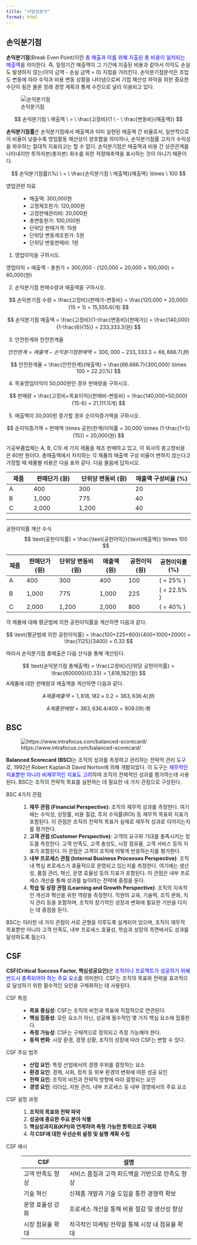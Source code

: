 ```yaml
---
title: "사업성분석"
format: html
---
```


::: {.callout-tip icon=false title="기출: 97-3-4, 100-4-6, 109-1-11, 127-2-3"}
:::

## 손익분기점 {#sec-bep}

**손익분기점**(Break Even Point)이란 <font color="blue">총 매출과 이를 위해 지출된 총 비용이 일치되는 매출액</font>을 의미한다. 즉, 일정기간 매출액이 그 기간에 지출된 비용과 같아서 이익도 손실도 발생하지 않는(이익 금액 - 손실 금액 = 0) 지점을 가리킨다. 손익분기점분석은 조업도 변동에 따라 수익과 비용 변동 상황을 나타냄으로써 기업 채산성 파악을 위한 중요한 수단이 됨은 물론 장래 경영 계획과 통제 수잔으로 널리 이용되고 있다.

![손익분기점](images/bep.png)

$$
손익분기점 \ 매출액 \ = \ \frac{고정비}{1 \ - \ \frac{변동비}{매출액}}
$$

**손익분기점률**은 손익분기점에서 매출액과 이미 실현된 매출액 간 비율로서, 일반적으로 이 비율이 낮을수록 영업활동 채산성이 양호함을 의미하나, 손익분기점률 고저가 수익성을 좌우하는 절대적 지표라고는 할 수 없다. 손익분기점은 매출액과 비용 간 상관관계를 나타내지만 투하자본(총자본) 회수를 위한 적정매축액을 표시하는 것이 아니기 때문이다.

$$
손익분기점률(\%) \ = \ \frac{손익분기점 \ 매출액}{매출액} \times \ 100
$$

:::{.callout-important icon=false title="손익분기점 계산"}

영업관련 자료
: - 매출액: 300,000원
- 고정제조원가: 120,000원
- 고정판매관리비: 20,000원
- 총변동원가: 100,000원
- 단위당 판매가격: 15원
- 단위당 변동제조원가: 5원
- 단위당 변동판매비: 1원

1. 영업이익을 구하시오.

영업이익 = 매출액 - 총원가 = 300,000 - (120,000 + 20,000 + 100,000) = 60,000(원)

2. 손익분기점 판매수량과 매출액을 구하시오.

$$
손익분기점 수량 = \frac{고정비}{판매가-변동비} = \frac{120,000 + 20,000}{15 + 1} = 15,555.6(개)
$$

$$
손익분기점 매출액 = \frac{고정비}{1-\frac{변동비}{판매가}} = \frac{140,000}{1-\frac{6}{15}} = 233,333.3(원)
$$

3. 안전한계와 한전한계율

$$
안전한계 = 매출액 - 손익분기점 판매액 = 300,000 - 233,333.3 = 66,666.7(원)
$$

$$
안전한계율 = \frac{안전한계}{매출액} = \frac{66.666.7}{300,000} \times 100 = 22.2(\%)
$$

4. 목표영업이익이 50,000원인 경우 판매량을 구하시오.

$$
판매량 = \frac{고정비+목표이익}{판매비-변동비} = \frac{140,000+50,000}{15-6} = 21,111.1(개)
$$

5. 매출액이 30,000원 증가할 경우 순이익증가액을 구하시오.

$$
순이익증가액 = 판매액 \times 공헌(한계)이익률 = 30,000 \times (1-\frac{1+5}{15}) = 20,000(원)
$$
:::

:::{.callout-important icon=false title="공헌이익과 매출액"}

가공부품업체는 A, B, C의 세 가지 제품을 제조·판매하고 있고, 이 회사의 총고정비용 은 60만 원이다. 총매출액에서 차지하는 각 제품의 매출액 구성 비율이 변하지 않는다고 가정할 때 제품별 비용은 다음 표와 같다. 다음 물음에 답하시오.


| **제품** | **판매단가 (원)** | **단위당 변동비 (원)** | **매출액 구성비율 (%)** |
|----------|------------------|----------------------|-----------------------|
| A        | 400              | 300                  | 20                    |
| B        | 1,000            | 775                  | 40                    |
| C        | 2,000            | 1,200                | 40                    |

----

공헌이익률 계산 수식
: 
$$
\text{공헌이익률} = \frac{\text{공헌이익}}{\text{매출액}} \times 100
$$

| **제품** | **판매단가 (원)** | **단위당 변동비 (원)** | **매출액 (원)** | **공헌이익 (원)** | **공헌이익률 (%)** |
|----------|------------------|----------------------|----------------|-----------------|-------------------|
| A        | 400              | 300                  | 400            | 100             | \( \frac{100}{400} \times 100 = 25\% \)    |
| B        | 1,000            | 775                  | 1,000          | 225             | \( \frac{225}{1,000} \times 100 = 22.5\% \) |
| C        | 2,000            | 1,200                | 2,000          | 800             | \( \frac{800}{2,000} \times 100 = 40\% \)   |

각 제품에 대해 평균법에 의한 공헌이익률을 계산하면 다음과 같다.

$$
\text{평균법에 의한 공헌이익률} = \frac{100+225+800}{400+1000+2000} = \frac{1125}{3400} = 0.33
$$

따라서 손익분기점 총매출은 다음 산식을 통해 계산된다.

$$
\text{손익분기점 총매출액} = \frac{고정비}{단위당 공헌이익률} = \frac{600000}{0.33} = 1,818,182(원)
$$
A제품에 대한 판매량과 매출액을 계산하면 다음과 같다.

$$
A제품 매출액 = 1,818,182 \times 0.2 = 363,636.4(원)
$$

$$
A제품 판매량 = 363,636.4 / 400 = 909.09(개)
$$
:::

::: {.callout-tip icon=false title="기출: 118-1-2, 130-2-3"}
:::

## BSC {#sec-bsc}

![https://www.intrafocus.com/balanced-scorecard/](https://static.intrafocus.com/uploads/2019/10/What-is-the-Balanced-Scorecard.png)

**Balanced Scorecard (BSC)**는 조직의 성과를 측정하고 관리하는 전략적 관리 도구로, 1992년 Robert Kaplan과 David Norton에 의해 개발되었다. 이 도구는 <font color="blue">재무적인 지표뿐만 아니라 비재무적인 지표도 고려</font>하여 조직의 전체적인 성과를 평가하는데 사용된다. BSC는 조직의 전략적 목표를 실현하는 데 필요한 네 가지 관점으로 구성된다.

BSC 4가지 관점
: 
    1. **재무 관점 (Financial Perspective)**: 조직의 재무적 성과를 측정한다. 여기에는 수익성, 성장률, 비용 절감, 투자 수익률(ROI) 등 재무적 목표와 지표가 포함된다. 이 관점은 조직의 전략적 목표가 실제로 재무적 성과로 이어지는지를 평가한다.
    2. **고객 관점 (Customer Perspective)**: 고객의 요구와 기대를 충족시키는 정도를 측정한다. 고객 만족도, 고객 충성도, 시장 점유율, 고객 서비스 등의 지표가 포함된다. 이 관점은 고객이 조직에 어떻게 반응하는지를 평가한다.
    3. **내부 프로세스 관점 (Internal Business Processes Perspective)**: 조직 내 핵심 프로세스가 효율적으로 운영되고 있는지를 측정한다. 여기에는 생산성, 품질 관리, 혁신, 운영 효율성 등의 지표가 포함된다. 이 관점은 내부 프로세스 개선을 통해 성과를 높이려는 전략에 중점을 둔다.
    4. **학습 및 성장 관점 (Learning and Growth Perspective)**: 조직의 지속적인 개선과 혁신을 위한 역량을 측정한다. 직원의 교육, 기술력, 조직 문화, 지식 관리 등을 포함하며, 조직의 장기적인 성장과 변화에 필요한 기반을 다지는 데 중점을 둔다.

BSC는 이러한 네 가지 관점이 서로 균형을 이루도록 설계되어 있으며, 조직이 재무적 목표뿐만 아니라 고객 만족도, 내부 프로세스 효율성, 학습과 성장의 측면에서도 성과를 달성하도록 돕는다.

:::{.callout-tip icon=false title="기출: 124-1-8"}
:::

## CSF {#sec-cfs}

**CSF(Critical Success Factor, 핵심성공요인)**은 <font color="blue">조직이나 프로젝트가 성공하기 위해 반드시 충족되어야 하는 주요 요소</font>를 의미한다. CSF는 조직의 목표와 전략을 효과적으로 달성하기 위한 필수적인 요인을 구체화하는 데 사용된다.  

CSF 특징  
: 
    - **목표 중심성**: CSF는 조직의 비전과 목표에 직접적으로 연관된다.  
    - **핵심 집중성**: 모든 요소가 아닌, 성공에 필수적인 몇 가지 핵심 요소에 집중한다.  
    - **측정 가능성**: CSF는 구체적으로 정의되고 측정 가능해야 한다.  
    - **동적 변화**: 시장 환경, 경쟁 상황, 조직의 성장에 따라 CSF는 변할 수 있다.  

CSF 주요 범주  
: 
    - **산업 요인**: 특정 산업에서의 경쟁 우위를 결정하는 요소  
    - **환경 요인**: 경제, 사회, 정치 등 외부 환경의 변화에 따른 성공 요인  
    - **전략 요인**: 조직의 비전과 전략적 방향에 따라 결정되는 요인  
    - **경영 요인**: 리더십, 자원 관리, 내부 프로세스 등 내부 경영에서의 주요 요소  
    
CSF 설정 과정  
: 
    1. **조직의 목표와 전략 파악**  
    2. **성공에 중요한 주요 분야 식별**  
    3. **핵심성과지표(KPI)와 연계하여 측정 가능한 항목으로 구체화**  
    4. **각 CSF에 대한 우선순위 설정 및 실행 계획 수립**  
    
CSF 예시  
: 
    | CSF | 설명 |
    |----|----|
    | 고객 만족도 향상 | 서비스 품질과 고객 피드백을 기반으로 만족도 향상 |
    | 기술 혁신 | 신제품 개발과 기술 도입을 통한 경쟁력 확보 |
    | 운영 효율성 강화 | 프로세스 개선을 통해 비용 절감 및 생산성 향상 |
    | 시장 점유율 확대 | 적극적인 마케팅 전략을 통해 시장 내 점유율 확대 |
